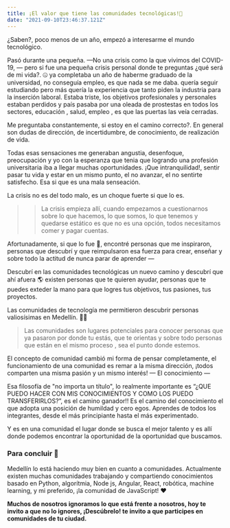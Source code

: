 ```yaml
---
title: ¡El valor que tiene las comunidades tecnológicas!🚀 
date: "2021-09-10T23:46:37.121Z"
---
```


<p>¿Saben?, poco menos de un año, empezó a interesarme el mundo tecnológico.</p>

Pasó durante una pequeña. —No una crisis como la que vivimos del COVID-19, — pero si fue una pequeña crisis personal donde te preguntas ¿qué será de mi vida?. 🤐
ya completaba un año de haberme graduado de la universidad, no conseguía empleo, es que nada se me daba.  quería seguir estudiando pero más quería la experiencia que tanto piden la industria para la inserción laboral.
Estaba triste, los objetivos profesionales y personales estaban perdidos y país pasaba por una oleada de prostestas en todos los sectores, educación , salud, empleo , es que las puertas las veía cerradas.

Me preguntaba constantemente, si estoy en el camino correcto?. En general son dudas de dirección, de incertidumbre, de conocimiento, de realización de vida.

Todas esas sensaciones me generaban angustia, desenfoque, preocupación y yo con la esperanza que tenia que logrando una profesión universitaria iba a llegar muchas oportunidades.
¡Que intranquilidad!, sentir pasar tu vida y estar en un mismo punto, el no avanzar, el no sentirte satisfecho. 
Esa si que es una mala senseación.

La crisis no es del todo malo, es un choque fuerte si que lo es.

>>La crisis empieza allí, cuando empezamos a cuestionarnos sobre lo que hacemos, lo que somos, lo que tenemos y quedarse estático es que no es una opción, todos necesitamos comer y pagar cuentas. 

Afortunadamente, si que lo fue 🤗, encontré personas que me inspiraron, personas que descubrí  y que reimpulsaron esa fuerza para crear, enseñar y sobre todo la actitud de nunca parar de aprender — 

Descubrí en las comunidades tecnológicas un nuevo camino y descubrí que ahí afuera 🌎  existen personas que te quieren ayudar, personas que te puedes exteder la mano para que logres tus objetivos, tus pasiones, tus proyectos.


Las comunidades de tecnología me permitieron descubrir personas valiosísimas en Medellín.  🎁🎁 

>Las comunidades son lugares potenciales para conocer personas que ya pasaron por donde tu estás, que te orientas y sobre todo personas que están en el mismo proceso , sea  el punto donde estemos. 


El concepto de comunidad cambió mi forma de pensar completamente, el funcionamiento de una comunidad es remar a la misma dirección, ¡todos comparten una misma pasión y un mismo interés!  — El conocimiento —  

Esa filosofía de "no importa un título", lo realmente importante es “¿QUE PUEDO HACER CON MIS CONOCIMIENTOS Y COMO LOS PUEDO TRANSFERIRLOS?”, es el camino ganador!!
 Es el camino del conocimiento el que adopta una posición de humildad y cero egos. Aprendes de todos los integrantes, desde el más principiante hasta el más experimentado.

Y es en una comunidad el lugar donde se busca el mejor talento y es allí donde podemos encontrar la oportunidad de la oportunidad que buscamos. 

### Para concluir 📢
Medellín lo está haciendo muy bien en cuanto a comunidades.
Actualmente existen muchas comunidades trabajando y compartiendo conocimientos basado en Python, algorítmia, Node js, Angular, React, robótica, machine learning, y mi preferido, ¡la comunidad de JavaScript!  ❤️

**Muchos de nosotros ignoramos lo que está frente a nosotros, hoy te invito a que no lo ignores, ¡Descúbrelo! te invito a que participes en comunidades de tu ciudad.**